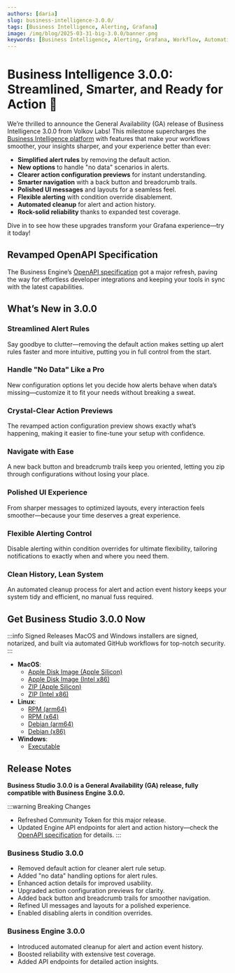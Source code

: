 ```yaml
---
authors: [daria]
slug: business-intelligence-3.0.0/
tags: [Business Intelligence, Alerting, Grafana]
image: /img/blog/2025-03-31-big-3.0.0/banner.png
keywords: [Business Intelligence, Alerting, Grafana, Workflow, Automation]
---
```



# Business Intelligence 3.0.0: Streamlined, Smarter, and Ready for Action 🚀

We’re thrilled to announce the General Availability (GA) release of Business Intelligence 3.0.0 from Volkov Labs! This milestone supercharges the [Business Intelligence platform](/big/) with features that make your workflows smoother, your insights sharper, and your experience better than ever:

- **Simplified alert rules** by removing the default action.
- **New options** to handle "no data" scenarios in alerts.
- **Clearer action configuration previews** for instant understanding.
- **Smarter navigation** with a back button and breadcrumb trails.
- **Polished UI messages** and layouts for a seamless feel.
- **Flexible alerting** with condition override disablement.
- **Automated cleanup** for alert and action history.
- **Rock-solid reliability** thanks to expanded test coverage.

Dive in to see how these upgrades transform your Grafana experience—try it today!

## Revamped OpenAPI Specification

The Business Engine’s [OpenAPI specification](/big/api/) got a major refresh, paving the way for effortless developer integrations and keeping your tools in sync with the latest capabilities.

## What’s New in 3.0.0

### Streamlined Alert Rules

Say goodbye to clutter—removing the default action makes setting up alert rules faster and more intuitive, putting you in full control from the start.

### Handle "No Data" Like a Pro

New configuration options let you decide how alerts behave when data’s missing—customize it to fit your needs without breaking a sweat.

### Crystal-Clear Action Previews

The revamped action configuration preview shows exactly what’s happening, making it easier to fine-tune your setup with confidence.

### Navigate with Ease

A new back button and breadcrumb trails keep you oriented, letting you zip through configurations without losing your place.

### Polished UI Experience

From sharper messages to optimized layouts, every interaction feels smoother—because your time deserves a great experience.

### Flexible Alerting Control

Disable alerting within condition overrides for ultimate flexibility, tailoring notifications to exactly when and where you need them.

### Clean History, Lean System

An automated cleanup process for alert and action event history keeps your system tidy and efficient, no manual fuss required.

## Get Business Studio 3.0.0 Now

:::info Signed Releases
MacOS and Windows installers are signed, notarized, and built via automated GitHub workflows for top-notch security.
:::

- **MacOS**:
  - [Apple Disk Image (Apple Silicon)](https://github.com/VolkovLabs/business-intelligence/releases/download/v3.0.0/Business.Studio-3.0.0-arm64.dmg)
  - [Apple Disk Image (Intel x86)](https://github.com/VolkovLabs/business-intelligence/releases/download/v3.0.0/Business.Studio-3.0.0-x64.dmg)
  - [ZIP (Apple Silicon)](https://github.com/VolkovLabs/business-intelligence/releases/download/v3.0.0/Business.Studio-darwin-arm64-3.0.0.zip)
  - [ZIP (Intel x86)](https://github.com/VolkovLabs/business-intelligence/releases/download/v3.0.0/Business.Studio-darwin-x64-3.0.0.zip)
- **Linux**:
  - [RPM (arm64)](https://github.com/VolkovLabs/business-intelligence/releases/download/v3.0.0/business-studio-3.0.0-1.arm64.rpm)
  - [RPM (x64)](https://github.com/VolkovLabs/business-intelligence/releases/download/v3.0.0/business-studio-3.0.0-1.x86_64.rpm)
  - [Debian (arm64)](https://github.com/VolkovLabs/business-intelligence/releases/download/v3.0.0/business-studio_3.0.0_arm64.deb)
  - [Debian (x86)](https://github.com/VolkovLabs/business-intelligence/releases/download/v3.0.0/business-studio_3.0.0_amd64.deb)
- **Windows**:
  - [Executable](https://github.com/VolkovLabs/business-intelligence/releases/download/v3.0.0/Business.Studio-3.0.0.Setup.exe)

<GettingStarted />

## Release Notes

**Business Studio 3.0.0 is a General Availability (GA) release, fully compatible with Business Engine 3.0.0.**

:::warning Breaking Changes

- Refreshed Community Token for this major release.
- Updated Engine API endpoints for alert and action history—check the [OpenAPI specification](/big/api/) for details.
  :::

### Business Studio 3.0.0

- Removed default action for cleaner alert rule setup.
- Added "no data" handling options for alert rules.
- Enhanced action details for improved usability.
- Upgraded action configuration previews for clarity.
- Added back button and breadcrumb trails for smoother navigation.
- Refined UI messages and layouts for a polished experience.
- Enabled disabling alerts in condition overrides.

### Business Engine 3.0.0

- Introduced automated cleanup for alert and action event history.
- Boosted reliability with extensive test coverage.
- Added API endpoints for detailed action insights.

<Feedback />
